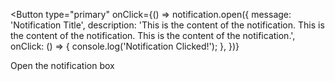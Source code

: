 <Button 
    type="primary" 
    onClick={() => notification.open({
      message: 'Notification Title',
      description:
        'This is the content of the notification. This is the content of the notification. This is the content of the notification.',
      onClick: () => {
        console.log('Notification Clicked!');
      },
    })}
>
  Open the notification box
</Button>